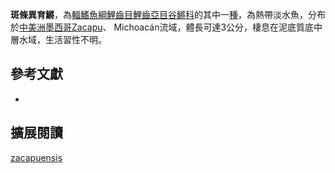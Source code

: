{{Speciesbox
| name = 斑條異育鱂
| image = 
| image_width = 200px
| image_caption = 
| status = NE
| status_system = IUCN3.1
| genus = Allotoca
| species = zacapuensis
| authority = [[Meyer,_Radda_&_Domínguez-Domínguez|Meyer, Radda & Domínguez-Domínguez]], 2001
| synonyms = 
}}

'''斑條異育鱂'''，為[[輻鰭魚綱|輻鰭魚綱]][[鯉齒目|鯉齒目]][[鯉齒亞目|鯉齒亞目]][[谷鱂科|谷鱂科]]的其中一[[種|種]]，為熱帶淡水魚，分布於[[中美洲|中美洲]][[墨西哥|墨西哥]]Zacapu、 Michoacán流域，體長可達3公分，棲息在泥底質底中層水域，生活習性不明。
== 參考文獻 ==
*{{FishBase_species|genus=Allotoca|species=zacapuensis|year=2014|month=10}}

== 擴展閱讀 ==
{{refbegin}}
{{wikispecies-inline|Allotoca zacapuensis 斑條異育鱂}}
{{refend}}
{{Taxonbar|from=Q6422165}}

[[Category:異育鱂屬|zacapuensis]]


{{魚類小作品}}